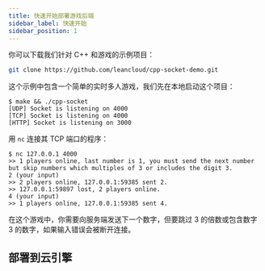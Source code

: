 ```yaml
---
title: 快速开始部署游戏后端
sidebar_label: 快速开始
sidebar_position: 1
---
```


你可以下载我们针对 C++ 和游戏的示例项目：

```sh
git clone https://github.com/leancloud/cpp-socket-demo.git
```

这个示例中包含一个简单的实时多人游戏，我们先在本地启动这个项目：

```
$ make && ./cpp-socket
[UDP] Socket is listening on 4000
[TCP] Socket is listening on 4000
[HTTP] Socket is listening on 3000
```

用 `nc` 连接其 TCP 端口的程序：

```
$ nc 127.0.0.1 4000
>> 1 players online, last number is 1, you must send the next number but skip numbers which multiples of 3 or includes the digit 3.
2 (your input)
>> 2 players online, 127.0.0.1:59385 sent 2.
>> 127.0.0.1:59897 lost, 2 players online.
4 (your input)
>> 1 players online, 127.0.0.1:59385 sent 4.
```

在这个游戏中，你需要向服务端发送下一个数字，但要跳过 3 的倍数或包含数字 3 的数字，如果输入错误会被断开连接。

## 部署到云引擎
